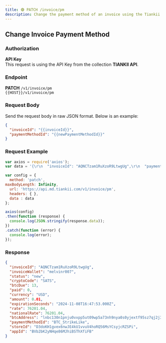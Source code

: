 ```yaml
---
title: 🟣 PATCH /invoice/pm
description: Change the payment method of an invoice using the Tiankii API.
---
```


## Change Invoice Payment Method

### Authorization

**API Key**  
This request is using the API Key from the collection **TIANKII API**.

### Endpoint

**PATCH** `/v1/invoice/pm`  
`{{HOST}}/v1/invoice/pm`

### Request Body

Send the request body in raw JSON format. Below is an example:

```json
{
  "invoiceId": "{{invoiceId}}",
  "paymentMethodId": "{{newPaymentMethodId}}"
}
```

### Request Example

```javascript
var axios = require('axios');
var data = '{\r\n  "invoiceId": "AQNCTzam1RuXzoR9LtwgUg",\r\n  "paymentMethodId": "BTC_StrikeLike"\r\n}';

var config = {
  method: 'patch',
maxBodyLength: Infinity,
  url: 'https://api.md.tiankii.com/v1/invoice/pm',
  headers: { },
  data : data
};

axios(config)
.then(function (response) {
  console.log(JSON.stringify(response.data));
})
.catch(function (error) {
  console.log(error);
});


```

### Response

```json
{
  "invoiceId": "AQNCTzam1RuXzoR9LtwgUg",
  "invoiceWallet": "melvinr007",
  "status": "new",
  "cryptoCode": "SATS",
  "btcDue": 13,
  "paid": 0,
  "currency": "USD",
  "amount": 0.01,
  "expirationSeconds": "2024-11-08T16:47:53.000Z",
  "rate": 76201.04,
  "nationalRate": 76201.04,
  "btcAddress": "lnbc130n1pnju0vxpp5ut09wp5a73nh9nya0s0yjextf95sz7qj2j3t4m8vzxlkm8u0d8yqdp9d4jkcanfdefrqvphypgy75eq2dskcetnyqcrzcqzzsxqrrs0sp5j7wmvj3jxhym5naep79jej3y3npyyj2anch92pk0xfl76z8y45ys9qxpqysgq3pwwd7fjqxx677zh2ghlkwaw58ach4hwfa8d39up4pqnrasgdhw4x4r6gds2zpq5d9vf9046jvqgpmsca6g7w6xqelk6z8zv6tplczspnzgqt3",
  "paymentMethodId": "BTC_StrikeLike",
  "storeId": "D3doKH1gvex6nwJE4kU1vvuV4hoRQ56MsYCsyjcRZSPi",
  "appId": "BVb2bK2yNHqe86MJhiBSThXfiFB"
}

```
